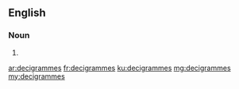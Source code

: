 {{also|décigrammes}}
==English==

===Noun===
{{head|en|noun plural form}}

# {{plural of|decigramme|lang=en}}

[[ar:decigrammes]]
[[fr:decigrammes]]
[[ku:decigrammes]]
[[mg:decigrammes]]
[[my:decigrammes]]